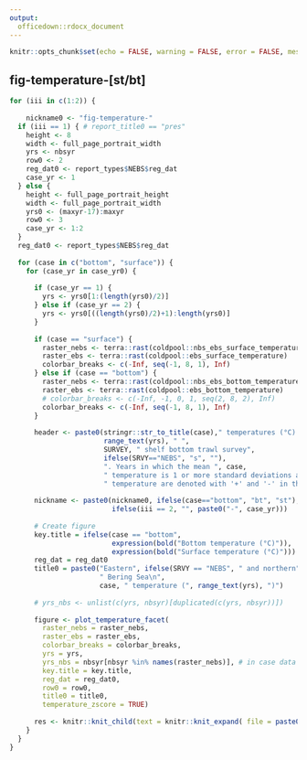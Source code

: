 ```yaml
---
output:
  officedown::rdocx_document
---
```


```r
knitr::opts_chunk$set(echo = FALSE, warning = FALSE, error = FALSE, message = FALSE)
```


## fig-temperature-[st/bt]

```r
for (iii in c(1:2)) {
  
    nickname0 <- "fig-temperature-"
  if (iii == 1) { # report_title0 == "pres"
    height <- 8
    width <- full_page_portrait_width
    yrs <- nbsyr
    row0 <- 2
    reg_dat0 <- report_types$NEBS$reg_dat
    case_yr <- 1
  } else {
    height <- full_page_portrait_height
    width <- full_page_portrait_width
    yrs0 <- (maxyr-17):maxyr
    row0 <- 3
    case_yr <- 1:2
  }
  reg_dat0 <- report_types$NEBS$reg_dat
  
  for (case in c("bottom", "surface")) {
    for (case_yr in case_yr0) {
      
      if (case_yr == 1) {
        yrs <- yrs0[1:(length(yrs0)/2)]
      } else if (case_yr == 2) {
        yrs <- yrs0[((length(yrs0)/2)+1):length(yrs0)]
      }
      
      if (case == "surface") {
        raster_nebs <- terra::rast(coldpool::nbs_ebs_surface_temperature)
        raster_ebs <- terra::rast(coldpool::ebs_surface_temperature)
        colorbar_breaks <- c(-Inf, seq(-1, 8, 1), Inf)
      } else if (case == "bottom") {
        raster_nebs <- terra::rast(coldpool::nbs_ebs_bottom_temperature)
        raster_ebs <- terra::rast(coldpool::ebs_bottom_temperature)
        # colorbar_breaks <- c(-Inf, -1, 0, 1, seq(2, 8, 2), Inf)
        colorbar_breaks <- c(-Inf, seq(-1, 8, 1), Inf)
      }
      
      header <- paste0(stringr::str_to_title(case)," temperatures (°C) during the ", 
                       range_text(yrs), " ", 
                       SURVEY, " shelf bottom trawl survey",
                       ifelse(SRVY=="NEBS", "s", ""),
                       ". Years in which the mean ", case, 
                       " temperature is 1 or more standard deviations above or below the time-series mean ", case, 
                       " temperature are denoted with '+' and '-' in the upper right-hand corner of each subplot, respectively. ")
      
      nickname <- paste0(nickname0, ifelse(case=="bottom", "bt", "st"), 
                         ifelse(iii == 2, "", paste0("-", case_yr)))
      
      # Create figure
      key.title = ifelse(case == "bottom", 
                         expression(bold("Bottom temperature (°C)")), 
                         expression(bold("Surface temperature (°C)")))
      reg_dat = reg_dat0
      title0 = paste0("Eastern", ifelse(SRVY == "NEBS", " and northern", ""), 
                      " Bering Sea\n", 
                      case, " temperature (", range_text(yrs), ")") 
      
      # yrs_nbs <- unlist(c(yrs, nbsyr)[duplicated(c(yrs, nbsyr))])
      
      figure <- plot_temperature_facet(
        raster_nebs = raster_nebs, 
        raster_ebs = raster_ebs, 
        colorbar_breaks = colorbar_breaks, 
        yrs = yrs, 
        yrs_nbs = nbsyr[nbsyr %in% names(raster_nebs)], # in case data isn't ready yet at time of run 
        key.title = key.title, 
        reg_dat = reg_dat0, 
        row0 = row0, 
        title0 = title0, 
        temperature_zscore = TRUE) 
      
      res <- knitr::knit_child(text = knitr::knit_expand( file = paste0(dir_code, "_child_save_figtab.Rmd")), quiet = TRUE)
    }
  }
}
```
